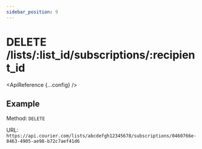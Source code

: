 ```yaml
---
sidebar_position: 9
---
```



# DELETE /lists/:list_id/subscriptions/:recipient_id

<ApiReference {...config} />

## Example

Method: `DELETE`

URL: `https://api.courier.com/lists/abcdefgh12345678/subscriptions/0460766e-8463-4905-ae98-b72c7aef41d6`
